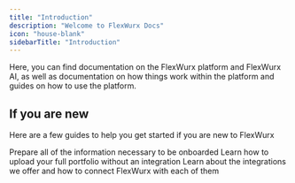 ```yaml
---
title: "Introduction"
description: "Welcome to FlexWurx Docs"
icon: "house-blank"
sidebarTitle: "Introduction"
---
```


Here, you can find documentation on the FlexWurx platform and FlexWurx AI, as well as documentation on how things work within the platform and guides on how to use the platform.

## If you are new

Here are a few guides to help you get started if you are new to FlexWurx

<CardGroup cols="2">
  <Card title="Onboarding Guide" icon="sparkle" color="#2e6ff2" href="https://mintlify.com/docs/quickstart">
    Prepare all of the information necessary to be onboarded
  </Card>
  <Card title="Upload Portfolio" icon="house-building" color="#2e6ff2" href="https://mintlify.com/docs/development">
    Learn how to upload your full portfolio without an integration
  </Card>
  <Card title="Setup Integration" icon="plug" color="#2e6ff2">
    Learn about the integrations we offer and how to connect FlexWurx with each of them
  </Card>
</CardGroup>